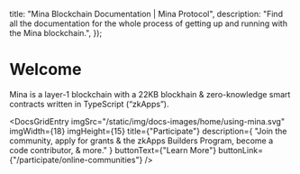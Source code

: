   title: "Mina Blockchain Documentation | Mina Protocol",
  description:
    "Find all the documentation for the whole process of getting up and running with the Mina blockchain.",
});

# Welcome

Mina is a layer-1 blockchain with a 22KB blockhain & zero-knowledge smart contracts written in TypeScript (“zkApps”).

<DocsGridLayout>
  <DocsGridEntry
    imgSrc="/static/img/docs-images/home/zkapp-developers.png"
    imgWidth={18}
    imgHeight={16}
    title={"Deploy your first zkApp"}
    description={
      'Learn how zero-knowledge smart contracts work and how to write your own using TypeScript.'
    }
    buttonText={"zkApp Developers"}
    buttonLink={"/zkapps"}
    isRow={true}
  />
  <DocsGridEntry
    imgSrc="/static/img/docs-images/home/about-mina.svg"
    imgWidth={18}
    imgHeight={15}
    title={"About Mina"}
    description={
      "Learn about Mina, zero-knowledge proofs, use cases, & read the Mina whitepaper."
    }
    buttonText={"About Mina"}
    buttonLink={"/about-mina/overview"}
  />
  <DocsGridEntry
    imgSrc="/static/img/docs-images/home/using-mina.svg"
    imgWidth={18}
    imgHeight={15}
    title={"Using Mina"}
    description={"Where to get MINA, download a wallet, & more."}
    buttonText={"Using Mina"}
    buttonLink={"/using-mina/install-a-wallet"}
  />
  <DocsGridEntry
    imgSrc="/static/img/docs-images/home/node-operators.svg"
    imgWidth={18}
    imgHeight={15}
    title={"Run a Node"}
    description={
      "Learn how to run a Mina node as a block producer or snarker worker to participate in consensus."
    }
    buttonText={"Node Operators"}
    buttonLink={"/node-operators/getting-started"}
    />

  <DocsGridEntry
    imgSrc="/static/img/docs-images/home/using-mina.svg"
    imgWidth={18}
    imgHeight={15}
    title={"Participate"}
    description={
      "Join the community, apply for grants & the zkApps Builders Program, become a code contributor, & more."
    }
    buttonText={"Learn More"}
    buttonLink={"/participate/online-communities"}
  />
</DocsGridLayout>
